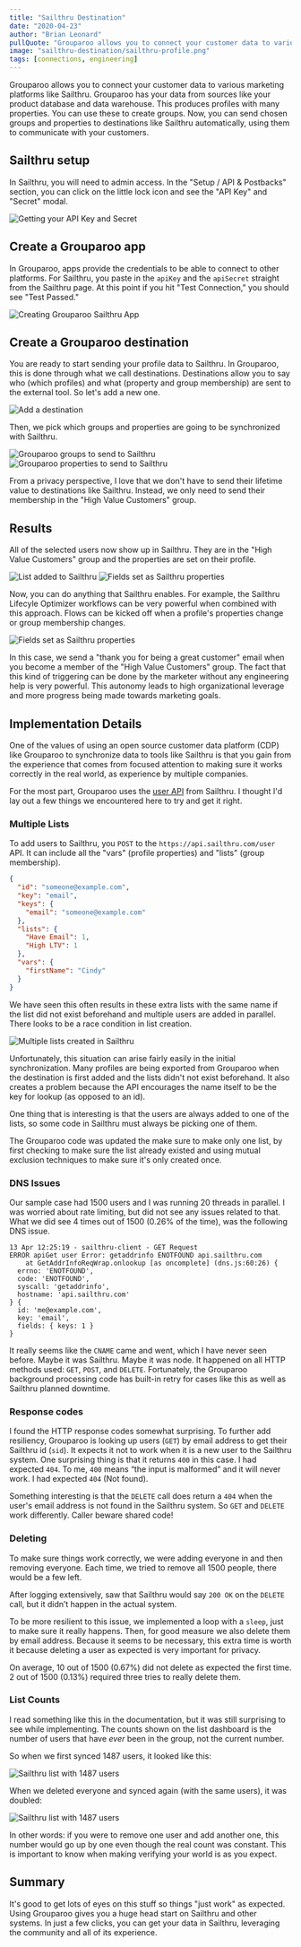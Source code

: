 ```yaml
---
title: "Sailthru Destination"
date: "2020-04-23"
author: "Brian Leonard"
pullQuote: "Grouparoo allows you to connect your customer data to various marketing platforms like Sailthru."
image: "sailthru-destination/sailthru-profile.png"
tags: [connections, engineering]
---
```


Grouparoo allows you to connect your customer data to various marketing platforms like Sailthru. Grouparoo has your data from sources like your product database and data warehouse. This produces profiles with many properties. You can use these to create groups. Now, you can send chosen groups and properties to destinations like Sailthru automatically, using them to communicate with your customers.

## Sailthru setup

In Sailthru, you will need to admin access. In the "Setup / API & Postbacks" section, you can click on the little lock icon and see the "API Key" and "Secret" modal.

<Image
  alt="Getting your API Key and Secret"
  src="sailthru-destination/sailthru-settings.png"
  height={200}
  width={549}
/>

## Create a Grouparoo app

In Grouparoo, apps provide the credentials to be able to connect to other platforms. For Sailthru, you paste in the `apiKey` and the `apiSecret` straight from the Sailthru page. At this point if you hit "Test Connection," you should see "Test Passed."

<Image
  alt="Creating Grouparoo Sailthru App"
  src="sailthru-destination/create-app.png"
  height={400}
  width={473}
/>

## Create a Grouparoo destination

You are ready to start sending your profile data to Sailthru. In Grouparoo, this is done through what we call destinations. Destinations allow you to say who (which profiles) and what (property and group membership) are sent to the external tool. So let's add a new one.

<Image
  alt="Add a destination"
  src="sailthru-destination/new-destination.png"
  height={200}
  width={642}
/>

Then, we pick which groups and properties are going to be synchronized with Sailthru.

<Image
  alt="Grouparoo groups to send to Sailthru"
  src="sailthru-destination/destination-groups.png"
  height={250}
  width={424}
/>
<Image
  alt="Grouparoo properties to send to Sailthru"
  src="sailthru-destination/destination-properties.png"
  height={450}
  width={466}
/>

From a privacy perspective, I love that we don't have to send their lifetime value to destinations like Sailthru. Instead, we only need to send their membership in the "High Value Customers" group.

## Results

All of the selected users now show up in Sailthru. They are in the "High Value Customers" group and the properties are set on their profile.

<Image
  alt="List added to Sailthru"
  src="sailthru-destination/sailthru-lists.png"
  height={200}
  width={895}
/>
<Image
  alt="Fields set as Sailthru properties"
  src="sailthru-destination/sailthru-profile.png"
  height={200}
  width={769}
/>

Now, you can do anything that Sailthru enables. For example, the Sailthru Lifecyle Optimizer workflows can be very powerful when combined with this approach. Flows can be kicked off when a profile's properties change or group membership changes.

<Image
  alt="Fields set as Sailthru properties"
  src="sailthru-destination/sailthru-flow.png"
  height={350}
  width={507}
/>

In this case, we send a "thank you for being a great customer" email when you become a member of the "High Value Customers" group. The fact that this kind of triggering can be done by the marketer without any engineering help is very powerful. This autonomy leads to high organizational leverage and more progress being made towards marketing goals.

## Implementation Details

One of the values of using an open source customer data platform (CDP) like Grouparoo to synchronize data to tools like Sailthru is that you gain from the experience that comes from focused attention to making sure it works correctly in the real world, as experience by multiple companies.

For the most part, Grouparoo uses the [user API](https://getstarted.sailthru.com/developers/api/user/) from Sailthru. I thought I'd lay out a few things we encountered here to try and get it right.

### Multiple Lists

To add users to Sailthru, you `POST` to the `https://api.sailthru.com/user` API. It can include all the "vars" (profile properties) and "lists" (group membership).

```json
{
  "id": "someone@example.com",
  "key": "email",
  "keys": {
    "email": "someone@example.com"
  },
  "lists": {
    "Have Email": 1,
    "High LTV": 1
  },
  "vars": {
    "firstName": "Cindy"
  }
}
```

We have seen this often results in these extra lists with the same name if the list did not exist beforehand and multiple users are added in parallel. There looks to be a race condition in list creation.

<Image
  alt="Multiple lists created in Sailthru"
  src="sailthru-destination/details-multi-lists.png"
  height={150}
  width={981}
/>

Unfortunately, this situation can arise fairly easily in the initial synchronization. Many profiles are being exported from Grouparoo when the destination is first added and the lists didn't not exist beforehand. It also creates a problem because the API encourages the name itself to be the key for lookup (as opposed to an id).

One thing that is interesting is that the users are always added to one of the lists, so some code in Sailthru must always be picking one of them.

The Grouparoo code was updated the make sure to make only one list, by first checking to make sure the list already existed and using mutual exclusion techniques to make sure it's only created once.

### DNS Issues

Our sample case had 1500 users and I was running 20 threads in parallel. I was worried about rate limiting, but did not see any issues related to that. What we did see 4 times out of 1500 (0.26% of the time), was the following DNS issue.

```shell
13 Apr 12:25:19 - sailthru-client - GET Request
ERROR apiGet user Error: getaddrinfo ENOTFOUND api.sailthru.com
    at GetAddrInfoReqWrap.onlookup [as oncomplete] (dns.js:60:26) {
  errno: 'ENOTFOUND',
  code: 'ENOTFOUND',
  syscall: 'getaddrinfo',
  hostname: 'api.sailthru.com'
} {
  id: 'me@example.com',
  key: 'email',
  fields: { keys: 1 }
}
```

It really seems like the `CNAME` came and went, which I have never seen before. Maybe it was Sailthru. Maybe it was node. It happened on all HTTP methods used: `GET`, `POST`, and `DELETE`. Fortunately, the Grouparoo background processing code has built-in retry for cases like this as well as Sailthru planned downtime.

### Response codes

I found the HTTP response codes somewhat surprising. To further add resiliency, Grouparoo is looking up users (`GET`) by email address to get their Sailthru id (`sid`). It expects it not to work when it is a new user to the Sailthru system. One surprising thing is that it returns `400` in this case. I had expected `404`. To me, `400` means “the input is malformed” and it will never work. I had expected `404` (Not found).

Something interesting is that the `DELETE` call does return a `404` when the user's email address is not found in the Sailthru system. So `GET` and `DELETE` work differently. Caller beware shared code!

### Deleting

To make sure things work correctly, we were adding everyone in and then removing everyone. Each time, we tried to remove all 1500 people, there would be a few left.

After logging extensively, saw that Sailthru would say `200 OK` on the `DELETE` call, but it didn’t happen in the actual system.

To be more resilient to this issue, we implemented a loop with a `sleep`, just to make sure it really happens. Then, for good measure we also delete them by email address. Because it seems to be necessary, this extra time is worth it because deleting a user as expected is very important for privacy.

On average, 10 out of 1500 (0.67%) did not delete as expected the first time. 2 out of 1500 (0.13%) required three tries to really delete them.

### List Counts

I read something like this in the documentation, but it was still surprising to see while implementing. The counts shown on the list dashboard is the number of users that have _ever_ been in the group, not the current number.

So when we first synced 1487 users, it looked like this:

<Image
  alt="Sailthru list with 1487 users"
  src="sailthru-destination/details-list-count1.png"
  height={100}
  width={350}
/>

When we deleted everyone and synced again (with the same users), it was doubled:

<Image
  alt="Sailthru list with 1487 users"
  src="sailthru-destination/details-list-count2.png"
  height={150}
  width={557}
/>

In other words: if you were to remove one user and add another one, this number would go up by one even though the real count was constant. This is important to know when making verifying your world is as you expect.

## Summary

It's good to get lots of eyes on this stuff so things "just work" as expected. Using Grouparoo gives you a huge head start on Sailthru and other systems. In just a few clicks, you can get your data in Sailthru, leveraging the community and all of its experience.
